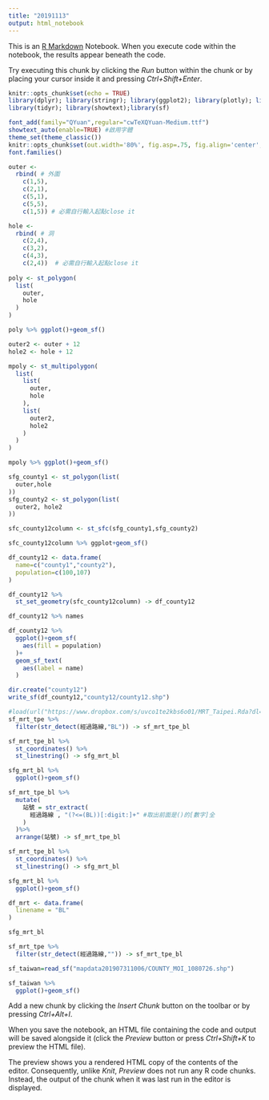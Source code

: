 ```yaml
---
title: "20191113"
output: html_notebook
---
```


This is an [R Markdown](http://rmarkdown.rstudio.com) Notebook. When you execute code within the notebook, the results appear beneath the code. 

Try executing this chunk by clicking the *Run* button within the chunk or by placing your cursor inside it and pressing *Ctrl+Shift+Enter*. 

```r
knitr::opts_chunk$set(echo = TRUE)
library(dplyr); library(stringr); library(ggplot2); library(plotly); library(lubridate); library(readr);
library(tidyr); library(showtext);library(sf)

font_add(family="QYuan",regular="cwTeXQYuan-Medium.ttf")
showtext_auto(enable=TRUE) #啟用字體
theme_set(theme_classic())
knitr::opts_chunk$set(out.width='80%', fig.asp=.75, fig.align='center', fig.showtext=T)
font.families()
```


```r
outer <-     
  rbind( # 外圍
    c(1,5),
    c(2,1),
    c(5,1),
    c(5,5),
    c(1,5)) # 必需自行輸入起點close it

hole <-
  rbind( # 洞
    c(2,4),
    c(3,2),
    c(4,3),
    c(2,4))  # 必需自行輸入起點close it
  
poly <- st_polygon(
  list(
    outer, 
    hole
  )
) 

poly %>% ggplot()+geom_sf()
```


```r
outer2 <- outer + 12
hole2 <- hole + 12

mpoly <- st_multipolygon(
  list(
    list(
      outer,
      hole
    ),
    list(
      outer2,
      hole2
    )
  )
) 

mpoly %>% ggplot()+geom_sf()
```


```r
sfg_county1 <- st_polygon(list(
  outer,hole
))
sfg_county2 <- st_polygon(list(
  outer2, hole2
))

sfc_county12column <- st_sfc(sfg_county1,sfg_county2)

sfc_county12column %>% ggplot+geom_sf()
```


```r
df_county12 <- data.frame(
  name=c("county1","county2"),
  population=c(100,107)
)

df_county12 %>%
  st_set_geometry(sfc_county12column) -> df_county12

df_county12 %>% names

df_county12 %>%
  ggplot()+geom_sf(
    aes(fill = population)
  )+
  geom_sf_text(
    aes(label = name)
  )
```


```r
dir.create("county12")
write_sf(df_county12,"county12/county12.shp")
```


```r
#load(url("https://www.dropbox.com/s/uvco1te2kbs6o01/MRT_Taipei.Rda?dl=1"))
sf_mrt_tpe %>%
  filter(str_detect(經過路線,"BL")) -> sf_mrt_tpe_bl

sf_mrt_tpe_bl %>%
  st_coordinates() %>%
  st_linestring() -> sfg_mrt_bl

sfg_mrt_bl %>%
  ggplot()+geom_sf()
```


```r
sf_mrt_tpe_bl %>%
  mutate(
    站號 = str_extract(
      經過路線 , "(?<=(BL))[:digit:]+" #取出前面是()的[數字]全
    ) 
  )%>%
  arrange(站號) -> sf_mrt_tpe_bl

sf_mrt_tpe_bl %>%
  st_coordinates() %>%
  st_linestring() -> sfg_mrt_bl

sfg_mrt_bl %>%
  ggplot()+geom_sf()

df_mrt <- data.frame(
  linename = "BL"
)

sfg_mrt_bl
```


```r
sf_mrt_tpe %>%
  filter(str_detect(經過路線,"")) -> sf_mrt_tpe_bl
```


```r
sf_taiwan=read_sf("mapdata201907311006/COUNTY_MOI_1080726.shp")

sf_taiwan %>%
  ggplot()+geom_sf()
```

Add a new chunk by clicking the *Insert Chunk* button on the toolbar or by pressing *Ctrl+Alt+I*.

When you save the notebook, an HTML file containing the code and output will be saved alongside it (click the *Preview* button or press *Ctrl+Shift+K* to preview the HTML file).

The preview shows you a rendered HTML copy of the contents of the editor. Consequently, unlike *Knit*, *Preview* does not run any R code chunks. Instead, the output of the chunk when it was last run in the editor is displayed.
